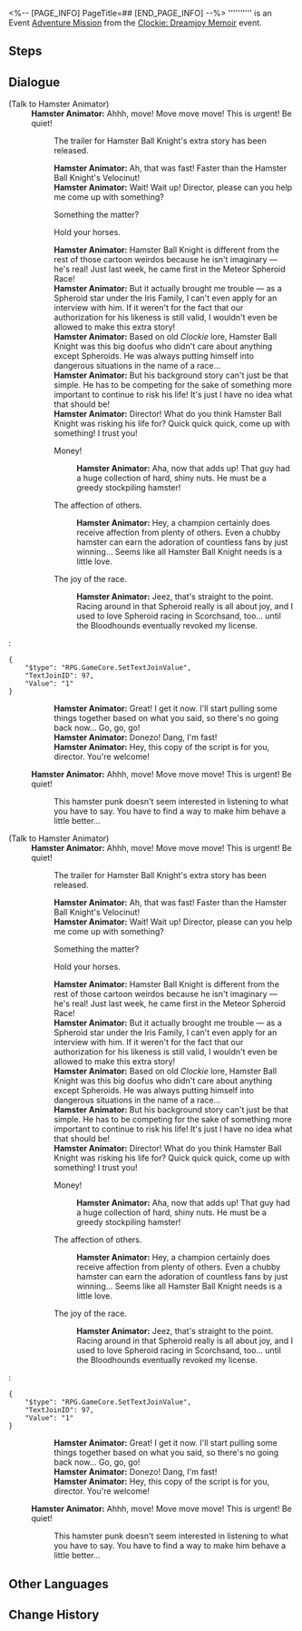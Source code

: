 <%-- [PAGE_INFO]
PageTitle=##
[END_PAGE_INFO] --%>
{{Stub|Dialogue.}}
{{Mission Infobox
|id            = 8022115
|title         = 
|image         = <!--Mission .png-->
|type          = Adventure
|event_name    = ''Clockie: Dreamjoy Memoir''
|chapter       = Once Upon a Dreamville...
|requirements  = {{subst:void|<!--Unknown: {"Type":"Manual"}-->}}
|summary       = <!--official mission summary from Fate's Atlas-->
|characters    = Hamster Animator; Trailblazer
|startLocation = [[Penacony]] - [[Clock Studios Theme Park]]
|world         = Penacony
|area          = Clock Studios Theme Park
|prev          = 
|next          = 
|rewards       = Condensed Aether*3; Dreamjoy Memoir Extras*1 { text = ''Hamster Ball Knight's Extras'' }; Credit*20,000
}}
'''''''''' is an Event [[Adventure Mission]] from the [[Clockie: Dreamjoy Memoir]] event.

==Steps==


<!--
==Gameplay Notes==

--><!--
==Trial Character==

-->
==Dialogue==
{{Stub Dialogue}}


;(Talk to Hamster Animator)
:'''Hamster Animator:''' Ahhh, move! Move move move! This is urgent! Be quiet!
::{{DIcon|Arrow}} The trailer for Hamster Ball Knight's extra story has been released.
::'''Hamster Animator:''' Ah, that was fast! Faster than the Hamster Ball Knight's Velocinut!
::'''Hamster Animator:''' Wait! Wait up! Director, please can you help me come up with something?
::{{DIcon|Arrow}} Something the matter?
::{{DIcon|Arrow}} Hold your horses.
::'''Hamster Animator:''' Hamster Ball Knight is different from the rest of those cartoon weirdos because he isn't imaginary &mdash; he's real! Just last week, he came first in the Meteor Spheroid Race!
::'''Hamster Animator:''' But it actually brought me trouble &mdash; as a Spheroid star under the Iris Family, I can't even apply for an interview with him. If it weren't for the fact that our authorization for his likeness is still valid, I wouldn't even be allowed to make this extra story!
::'''Hamster Animator:''' Based on old ''Clockie'' lore, Hamster Ball Knight was this big doofus who didn't care about anything except Spheroids. He was always putting himself into dangerous situations in the name of a race...
::'''Hamster Animator:''' But his background story can't just be that simple. He has to be competing for the sake of something more important to continue to risk his life! It's just I have no idea what that should be!
::'''Hamster Animator:''' Director! What do you think Hamster Ball Knight was risking his life for? Quick quick quick, come up with something! I trust you!
::{{DIcon|Arrow}} Money!
:::'''Hamster Animator:''' Aha, now that adds up! That guy had a huge collection of hard, shiny nuts. He must be a greedy stockpiling hamster!
::{{DIcon|Arrow}} The affection of others.
:::'''Hamster Animator:''' Hey, a champion certainly does receive affection from plenty of others. Even a chubby hamster can earn the adoration of countless fans by just winning... Seems like all Hamster Ball Knight needs is a little love.
::{{DIcon|Arrow}} The joy of the race.
:::'''Hamster Animator:''' Jeez, that's straight to the point. Racing around in that Spheroid really is all about joy, and I used to love Spheroid racing in Scorchsand, too... until the Bloodhounds eventually revoked my license.
:<pre>{
	"$type": "RPG.GameCore.SetTextJoinValue",
	"TextJoinID": 97,
	"Value": "1"
}</pre>
::'''Hamster Animator:''' Great! I get it now. I'll start pulling some things together based on what you said, so there's no going back now... Go, go, go!
::'''Hamster Animator:''' Donezo! Dang, I'm fast!
::'''Hamster Animator:''' Hey, this copy of the script is for you, director. You're welcome!
:'''Hamster Animator:''' Ahhh, move! Move move move! This is urgent! Be quiet!
::This hamster punk doesn't seem interested in listening to what you have to say. You have to find a way to make him behave a little better...

;(Talk to Hamster Animator)
:'''Hamster Animator:''' Ahhh, move! Move move move! This is urgent! Be quiet!
::{{DIcon|Arrow}} The trailer for Hamster Ball Knight's extra story has been released.
::'''Hamster Animator:''' Ah, that was fast! Faster than the Hamster Ball Knight's Velocinut!
::'''Hamster Animator:''' Wait! Wait up! Director, please can you help me come up with something?
::{{DIcon|Arrow}} Something the matter?
::{{DIcon|Arrow}} Hold your horses.
::'''Hamster Animator:''' Hamster Ball Knight is different from the rest of those cartoon weirdos because he isn't imaginary &mdash; he's real! Just last week, he came first in the Meteor Spheroid Race!
::'''Hamster Animator:''' But it actually brought me trouble &mdash; as a Spheroid star under the Iris Family, I can't even apply for an interview with him. If it weren't for the fact that our authorization for his likeness is still valid, I wouldn't even be allowed to make this extra story!
::'''Hamster Animator:''' Based on old ''Clockie'' lore, Hamster Ball Knight was this big doofus who didn't care about anything except Spheroids. He was always putting himself into dangerous situations in the name of a race...
::'''Hamster Animator:''' But his background story can't just be that simple. He has to be competing for the sake of something more important to continue to risk his life! It's just I have no idea what that should be!
::'''Hamster Animator:''' Director! What do you think Hamster Ball Knight was risking his life for? Quick quick quick, come up with something! I trust you!
::{{DIcon|Arrow}} Money!
:::'''Hamster Animator:''' Aha, now that adds up! That guy had a huge collection of hard, shiny nuts. He must be a greedy stockpiling hamster!
::{{DIcon|Arrow}} The affection of others.
:::'''Hamster Animator:''' Hey, a champion certainly does receive affection from plenty of others. Even a chubby hamster can earn the adoration of countless fans by just winning... Seems like all Hamster Ball Knight needs is a little love.
::{{DIcon|Arrow}} The joy of the race.
:::'''Hamster Animator:''' Jeez, that's straight to the point. Racing around in that Spheroid really is all about joy, and I used to love Spheroid racing in Scorchsand, too... until the Bloodhounds eventually revoked my license.
:<pre>{
	"$type": "RPG.GameCore.SetTextJoinValue",
	"TextJoinID": 97,
	"Value": "1"
}</pre>
::'''Hamster Animator:''' Great! I get it now. I'll start pulling some things together based on what you said, so there's no going back now... Go, go, go!
::'''Hamster Animator:''' Donezo! Dang, I'm fast!
::'''Hamster Animator:''' Hey, this copy of the script is for you, director. You're welcome!
:'''Hamster Animator:''' Ahhh, move! Move move move! This is urgent! Be quiet!
::This hamster punk doesn't seem interested in listening to what you have to say. You have to find a way to make him behave a little better...
{{Dialogue End}}

==Other Languages==
{{Other Languages
|en   = 
|zhs  = 
|zht  = 
|ja   = 
|ko   = 
|es   = 
|fr   = 
|ru   = 
|th   = 
|vi   = 
|de   = 
|id   = 
|pt   = 
}}

==Change History==
{{Change History|2.2}}
